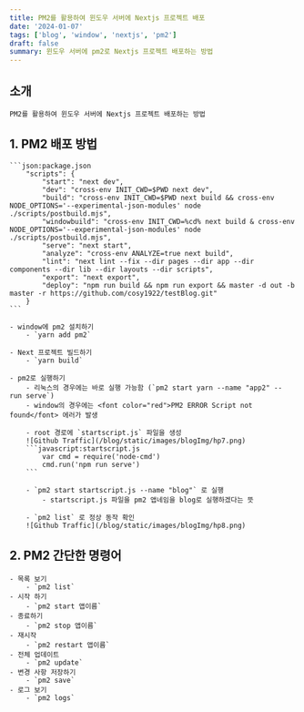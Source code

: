 ```yaml
---
title: PM2를 활용하여 윈도우 서버에 Nextjs 프로젝트 배포
date: '2024-01-07'
tags: ['blog', 'window', 'nextjs', 'pm2']
draft: false
summary: 윈도우 서버에 pm2로 Nextjs 프로젝트 배포하는 방법
---
```


## 소개

    PM2를 활용하여 윈도우 서버에 Nextjs 프로젝트 배포하는 방법

## 1. PM2 배포 방법

    ```json:package.json
        "scripts": {
            "start": "next dev",
            "dev": "cross-env INIT_CWD=$PWD next dev",
            "build": "cross-env INIT_CWD=$PWD next build && cross-env NODE_OPTIONS='--experimental-json-modules' node ./scripts/postbuild.mjs",
            "windowbuild": "cross-env INIT_CWD=%cd% next build & cross-env NODE_OPTIONS='--experimental-json-modules' node ./scripts/postbuild.mjs",
            "serve": "next start",
            "analyze": "cross-env ANALYZE=true next build",
            "lint": "next lint --fix --dir pages --dir app --dir components --dir lib --dir layouts --dir scripts",
            "export": "next export",
            "deploy": "npm run build && npm run export && master -d out -b master -r https://github.com/cosy1922/testBlog.git"
        }
    ```

    - window에 pm2 설치하기
        - `yarn add pm2`

    - Next 프로젝트 빌드하기
        - `yarn build`

    - pm2로 실행하기
        - 리눅스의 경우에는 바로 실행 가능함 (`pm2 start yarn --name "app2" -- run serve`)
        - window의 경우에는 <font color="red">PM2 ERROR Script not found</font> 에러가 발생

        - root 경로에 `startscript.js` 파일을 생성
        ![Github Traffic](/blog/static/images/blogImg/hp7.png)
        ```javascript:startscript.js
            var cmd = require('node-cmd')
            cmd.run('npm run serve')
        ```

        - `pm2 start startscript.js --name "blog"` 로 실행
            - startscript.js 파일을 pm2 앱네임을 blog로 실행하겠다는 뜻

        - `pm2 list` 로 정상 동작 확인
        ![Github Traffic](/blog/static/images/blogImg/hp8.png)

## 2. PM2 간단한 명령어

    - 목록 보기
        - `pm2 list`
    - 시작 하기
        - `pm2 start 앱이름`
    - 종료하기
        - `pm2 stop 앱이름`
    - 재시작
        - `pm2 restart 앱이름`
    - 전체 업데이트
        - `pm2 update`
    - 변경 사항 저장하기
        - `pm2 save`
    - 로그 보기
        - `pm2 logs`
